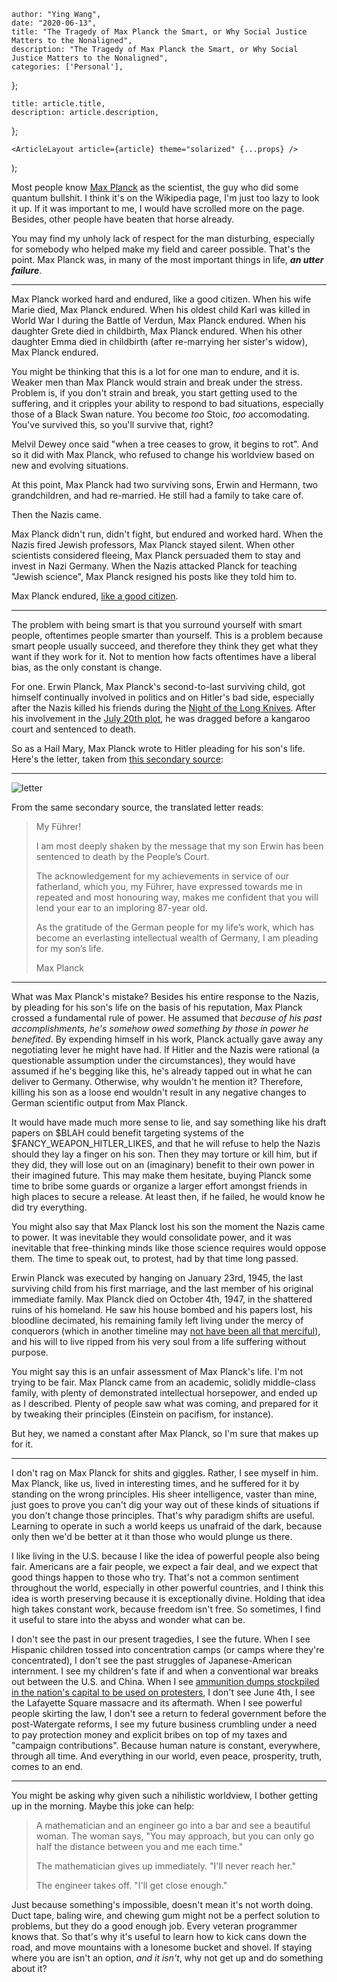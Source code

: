 

    author: "Ying Wang",
    date: "2020-06-13",
    title: "The Tragedy of Max Planck the Smart, or Why Social Justice Matters to the Nonaligned",
    description: "The Tragedy of Max Planck the Smart, or Why Social Justice Matters to the Nonaligned",
    categories: ['Personal'],
};

    title: article.title,
    description: article.description,
};

    <ArticleLayout article={article} theme="solarized" {...props} />
);


Most people know [Max Planck](https://en.wikipedia.org/wiki/Max_Planck) as the
scientist, the guy who did some quantum bullshit. I think it's on the Wikipedia
page, I'm just too lazy to look it up. If it was important to me, I would have
scrolled more on the page. Besides, other people have beaten that horse already.

You may find my unholy lack of respect for the man disturbing, especially for
somebody who helped make my field and career possible. That's the point. Max
Planck was, in many of the most important things in life, **_an utter
failure_**.

---

Max Planck worked hard and endured, like a good citizen. When his wife Marie
died, Max Planck endured. When his oldest child Karl was killed in World War I
during the Battle of Verdun, Max Planck endured. When his daughter Grete died in
childbirth, Max Planck endured. When his other daughter Emma died in childbirth
(after re-marrying her sister's widow), Max Planck endured.

You might be thinking that this is a lot for one man to endure, and it is.
Weaker men than Max Planck would strain and break under the stress. Problem is,
if you don't strain and break, you start getting used to the suffering, and it
cripples your ability to respond to bad situations, especially those of a Black
Swan nature. You become _too_ Stoic, _too_ accomodating. You've survived this,
so you'll survive that, right?

Melvil Dewey once said "when a tree ceases to grow, it begins to rot". And so it
did with Max Planck, who refused to change his worldview based on new and
evolving situations.

At this point, Max Planck had two surviving sons, Erwin and Hermann, two
grandchildren, and had re-married. He still had a family to take care of.

Then the Nazis came.

Max Planck didn't run, didn't fight, but endured and worked hard. When the Nazis
fired Jewish professors, Max Planck stayed silent. When other scientists
considered fleeing, Max Planck persuaded them to stay and invest in Nazi
Germany. When the Nazis attacked Planck for teaching "Jewish science", Max
Planck resigned his posts like they told him to.

Max Planck endured, [like a good
citizen](<https://en.wikipedia.org/wiki/Boxer_(Animal_Farm)>).

---

The problem with being smart is that you surround yourself with smart people,
oftentimes people smarter than yourself. This is a problem because smart people
usually succeed, and therefore they think they get what they want if they work
for it. Not to mention how facts oftentimes have a liberal bias, as the only
constant is change.

For one. Erwin Planck, Max Planck's second-to-last surviving child, got himself
continually involved in politics and on Hitler's bad side, especially after the
Nazis killed his friends during the [Night of the Long
Knives](https://en.wikipedia.org/wiki/Night_of_the_Long_Knives). After his
involvement in the [July 20th plot](https://en.wikipedia.org/wiki/20_July_plot),
he was dragged before a kangaroo court and sentenced to death.

So as a Hail Mary, Max Planck wrote to Hitler pleading for his son's life.
Here's the letter, taken from [this secondary
source](https://grahamfarmelo.com/max-planck-letter-hitler-discovered/):

---

![letter](/img/posts/2020/06/13/planck.jpg)

From the same secondary source, the translated letter reads:

> My Führer!
>
> I am most deeply shaken by the message that my son Erwin has been sentenced to
> death by the People’s Court.
>
> The acknowledgement for my achievements in service of our fatherland, which
> you, my Führer, have expressed towards me in repeated and most honouring way,
> makes me confident that you will lend your ear to an imploring 87-year old.
>
> As the gratitude of the German people for my life’s work, which has become an
> everlasting intellectual wealth of Germany, I am pleading for my son’s life.
>
> Max Planck

---

What was Max Planck's mistake? Besides his entire response to the Nazis, by
pleading for his son's life on the basis of his reputation, Max Planck crossed a
fundamental rule of power. He assumed that _because of his past accomplishments,
he's somehow owed something by those in power he benefited_. By expending
himself in his work, Planck actually gave away any negotiating lever he might
have had. If Hitler and the Nazis were rational (a questionable assumption under
the circumstances), they would have assumed if he's begging like this, he's
already tapped out in what he can deliver to Germany. Otherwise, why wouldn't he
mention it? Therefore, killing his son as a loose end wouldn't result in any
negative changes to German scientific output from Max Planck.

It would have made much more sense to lie, and say something like his draft
papers on $BLAH could benefit targeting systems of the
$FANCY_WEAPON_HITLER_LIKES, and that he will refuse to help the Nazis should
they lay a finger on his son. Then they may torture or kill him, but if they
did, they will lose out on an (imaginary) benefit to their own power in their
imagined future. This may make them hesitate, buying Planck some time to bribe
some guards or organize a larger effort amongst friends in high places to secure
a release. At least then, if he failed, he would know he did try everything.

You might also say that Max Planck lost his son the moment the Nazis came to
power. It was inevitable they would consolidate power, and it was inevitable
that free-thinking minds like those science requires would oppose them. The time
to speak out, to protest, had by that time long passed.

Erwin Planck was executed by hanging on January 23rd, 1945, the last surviving
child from his first marriage, and the last member of his original immediate
family. Max Planck died on October 4th, 1947, in the shattered ruins of his
homeland. He saw his house bombed and his papers lost, his bloodline decimated,
his remaining family left living under the mercy of conquerors (which in another
timeline may [not have been all that
merciful](https://en.wikipedia.org/wiki/Morgenthau_Plan)), and his will to live
ripped from his very soul from a life suffering without purpose.

You might say this is an unfair assessment of Max Planck's life. I'm not trying
to be fair. Max Planck came from an academic, solidly middle-class family, with
plenty of demonstrated intellectual horsepower, and ended up as I described.
Plenty of people saw what was coming, and prepared for it by tweaking their
principles (Einstein on pacifism, for instance).

But hey, we named a constant after Max Planck, so I'm sure that makes up for it.

---

I don't rag on Max Planck for shits and giggles. Rather, I see myself in him.
Max Planck, like us, lived in interesting times, and he suffered for it by
standing on the wrong principles. His sheer intelligence, vaster than mine, just
goes to prove you can't dig your way out of these kinds of situations if you
don't change those principles. That's why paradigm shifts are useful. Learning
to operate in such a world keeps us unafraid of the dark, because only then we'd
be better at it than those who would plunge us there.

I like living in the U.S. because I like the idea of powerful people also being
fair. Americans are a fair people, we expect a fair deal, and we expect that
good things happen to those who try. That's not a common sentiment throughout
the world, especially in other powerful countries, and I think this idea is
worth preserving because it is exceptionally divine. Holding that idea high
takes constant work, because freedom isn't free. So sometimes, I find it useful
to stare into the abyss and wonder what can be.

I don't see the past in our present tragedies, I see the future. When I see
Hispanic children tossed into concentration camps (or camps where they're
concentrated), I don't see the past struggles of Japanese-American internment. I
see my children's fate if and when a conventional war breaks out between the
U.S. and China. When I see [ammunition dumps stockpiled in the nation's capital
to be used on
protesters](https://www.nytimes.com/2020/06/10/us/politics/national-guard-protests.html),
I don't see June 4th, I see the Lafayette Square massacre and its aftermath.
When I see powerful people skirting the law, I don't see a return to federal
government before the post-Watergate reforms, I see my future business crumbling
under a need to pay protection money and explicit bribes on top of my taxes and
"campaign contributions". Because human nature is constant, everywhere, through
all time. And everything in our world, even peace, prosperity, truth, comes to
an end.

---

You might be asking why given such a nihilistic worldview, I bother getting up
in the morning. Maybe this joke can help:

> A mathematician and an engineer go into a bar and see a beautiful woman. The
> woman says, "You may approach, but you can only go half the distance between
> you and me each time."
>
> The mathematician gives up immediately. "I'll never reach her."
>
> The engineer takes off. "I'll get close enough."

Just because something's impossible, doesn't mean it's not worth doing. Duct
tape, baling wire, and chewing gum might not be a perfect solution to problems,
but they do a good enough job. Every veteran programmer knows that. So that's
why it's useful to learn how to kick cans down the road, and move mountains with
a lonesome bucket and shovel. If staying where you are isn't an option, _and it
isn't_, why not get up and do something about it?
